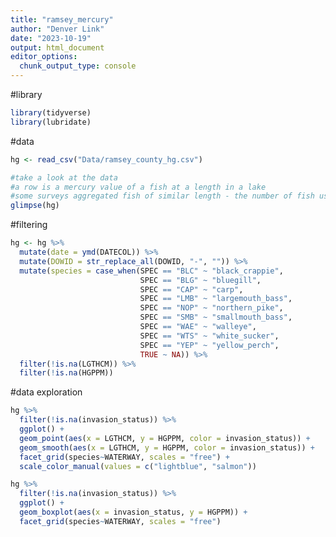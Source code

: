 ```yaml
---
title: "ramsey_mercury"
author: "Denver Link"
date: "2023-10-19"
output: html_document
editor_options: 
  chunk_output_type: console
---
```


#library
```r
library(tidyverse)
library(lubridate)
```

#data
```r
hg <- read_csv("Data/ramsey_county_hg.csv")

#take a look at the data
#a row is a mercury value of a fish at a length in a lake
#some surveys aggregated fish of similar length - the number of fish used in the sample is noted by NOFISH
glimpse(hg)
```

#filtering
```r
hg <- hg %>% 
  mutate(date = ymd(DATECOL)) %>% 
  mutate(DOWID = str_replace_all(DOWID, "-", "")) %>% 
  mutate(species = case_when(SPEC == "BLC" ~ "black_crappie",
                             SPEC == "BLG" ~ "bluegill",
                             SPEC == "CAP" ~ "carp",
                             SPEC == "LMB" ~ "largemouth_bass",
                             SPEC == "NOP" ~ "northern_pike",
                             SPEC == "SMB" ~ "smallmouth_bass",
                             SPEC == "WAE" ~ "walleye",
                             SPEC == "WTS" ~ "white_sucker",
                             SPEC == "YEP" ~ "yellow_perch",
                             TRUE ~ NA)) %>% 
  filter(!is.na(LGTHCM)) %>% 
  filter(!is.na(HGPPM))
```

#data exploration
```r
hg %>% 
  filter(!is.na(invasion_status)) %>% 
  ggplot() +
  geom_point(aes(x = LGTHCM, y = HGPPM, color = invasion_status)) +
  geom_smooth(aes(x = LGTHCM, y = HGPPM, color = invasion_status)) +
  facet_grid(species~WATERWAY, scales = "free") +
  scale_color_manual(values = c("lightblue", "salmon"))

hg %>% 
  filter(!is.na(invasion_status)) %>% 
  ggplot() +
  geom_boxplot(aes(x = invasion_status, y = HGPPM)) +
  facet_grid(species~WATERWAY, scales = "free")
```
